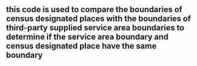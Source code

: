## this code is used to compare the boundaries of census designated places with the boundaries of third-party supplied service area boundaries to determine if the service area boundary and census designated place have the same boundary
